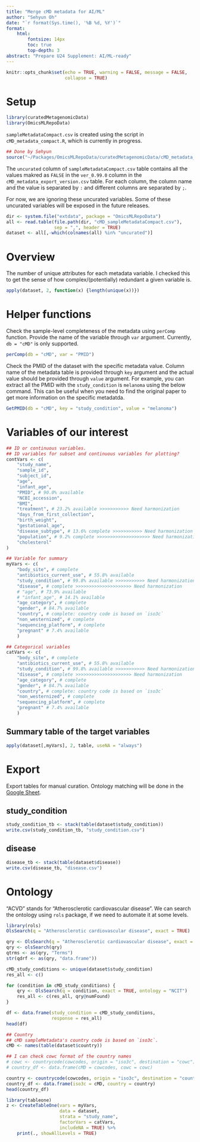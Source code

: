 ```yaml
---
title: "Merge cMD metadata for AI/ML"
author: "Sehyun Oh"
date: "`r format(Sys.time(), '%B %d, %Y')`"
format:
    html:
        fontsize: 14px
        toc: true
        top-depth: 3
abstract: "Prepare U24 Supplement: AI/ML-ready"
---
```


```r
knitr::opts_chunk$set(echo = TRUE, warning = FALSE, message = FALSE, 
                      collapse = TRUE)
```

# Setup
```r
library(curatedMetagenomicData)
library(OmicsMLRepoData)
```

`sampleMetadataCompact.csv` is created using the script in 
`cMD_metadata_compact.R`, which is currently in progress. 
```r
## Done by Sehyun
source("~/Packages/OmicsMLRepoData/curatedMetagenomicData/cMD_metadata_compact.R")
```

The `uncurated` column of `sampleMetadataCompact.csv` table contains all 
the values makred as `FALSE` in the `ver_0.99.0` column in the 
`cMD_metadata_export_version.csv` table. For each column, the column name 
and the value is separated by `:` and different columns are separated by `;`.

For now, we are ignoring these uncurated variables. Some of these uncurated
variables will be exposed in the future releases.

```r
dir <- system.file("extdata", package = "OmicsMLRepoData")
all <- read.table(file.path(dir, "cMD_sampleMetadataCompact.csv"), 
                  sep = ",", header = TRUE)
dataset <- all[,-which(colnames(all) %in% "uncurated")]
```

# Overview
The number of unique attributes for each metadata variable. I checked this 
to get the sense of how complex/(potentially) redundant a given variable is. 
```r
apply(dataset, 2, function(x) {length(unique(x))})
```

# Helper functions
Check the sample-level completeness of the metadata using `perComp` function.
Provide the name of the variable through `var` argument. Currently, 
`db = "cMD"` is only supported. 

```r
perComp(db = "cMD", var = "PMID")
```

Check the PMID of the dataset with the specific metadata value. Column 
name of the metadata table is provided through `key` argument and the 
actual value should be provided through `value` argument. For example, 
you can extract all the PMID with the `study_condition` is `melanoma` using
the below command. This can be useful when you need to find the original
paper to get more information on the specific metadatda.

```r
GetPMID(db = "cMD", key = "study_condition", value = "melanoma")
```

# Variables of our interest
```r
## ID or continuous variables. 
## ID variables for subset and continuous variables for plotting?
contVars <- c(
    "study_name",
    "sample_id",
    "subject_id",
    "age",
    "infant_age",
    "PMID", # 90.0% available
    "NCBI_accession",
    "BMI",
    "treatment", # 23.2% available >>>>>>>>>>> Need harmonization
    "days_from_first_collection",
    "birth_weight",
    "gestational_age",
    "disease_subtype", # 13.6% complete >>>>>>>>>>> Need harmonization
    "population", # 9.2% complete >>>>>>>>>>>>>>>>>>>> Need harmonization
    "cholesterol"
)

## Variable for summary
myVars <- c(
    "body_site", # complete
    "antibiotics_current_use", # 55.8% available
    "study_condition", # 99.8% available >>>>>>>>>>> Need harmonization
    "disease", # complete >>>>>>>>>>>>>>>>>>>>> Need harmonization
    # "age", # 73.9% available
    # "infant_age", # 14.1% available
    "age_category", # complete
    "gender", # 84.7% available
    "country", # complete: country code is based on `iso3c`
    "non_westernized", # complete
    "sequencing_platform", # complete
    "pregnant" # 7.4% available
    )

## Categorical variables
catVars <- c(
    "body_site", # complete
    "antibiotics_current_use", # 55.8% available
    "study_condition", # 99.8% available >>>>>>>>>>> Need harmonization
    "disease", # complete >>>>>>>>>>>>>>>>>>>>> Need harmonization
    "age_category", # complete
    "gender", # 84.7% available
    "country", # complete: country code is based on `iso3c`
    "non_westernized", # complete
    "sequencing_platform", # complete
    "pregnant" # 7.4% available
    )
```

## Summary table of the target variables
```r
apply(dataset[,myVars], 2, table, useNA = "always")
```


# Export
Export tables for manual curation. Ontology matching will be done in 
the [Google Sheet](https://docs.google.com/spreadsheets/d/1VazibASea-_QptyQy2MZcWoR-Qm_-Nztaoc52YZDQ3g/edit?usp=sharing). 

## study_condition
```r
study_condition_tb <- stack(table(dataset$study_condition))
write.csv(study_condition_tb, "study_condition.csv")
```

## disease
```r
disease_tb <- stack(table(dataset$disease))
write.csv(disease_tb, "disease.csv")
```





# Ontology
"ACVD" stands for "Atherosclerotic cardiovascular disease". We can search 
the ontology using `rols` package, if we need to automate it at some levels. 

```r
library(rols)
OlsSearch(q = "Atherosclerotic cardiovascular disease", exact = TRUE)

qry <- OlsSearch(q = "Atherosclerotic cardiovascular disease", exact = TRUE)
qry <- olsSearch(qry)
qtrms <- as(qry, "Terms")
str(qdrf <- as(qry, "data.frame"))
```

```r
cMD_study_conditions <- unique(dataset$study_condition)
res_all <- c()

for (condition in cMD_study_conditions) {
    qry <- OlsSearch(q = condition, exact = TRUE, ontology = "NCIT")
    res_all <- c(res_all, qry@numFound)
}

df <- data.frame(study_condition = cMD_study_conditions,
                 response = res_all)
head(df)
```




```r
## Country
## cMD sampleMetadata's country code is based on `iso3c`.
cMD <- names(table(dataset$country))

## I can check cowc format of the country names
# cowc <- countrycode(cowcodes, origin = "iso3c", destination = "cowc")
# country_df <- data.frame(cMD = cowcodes, cowc = cowc)

country <- countrycode(cowcodes, origin = "iso3c", destination = "country.name")
country_df <- data.frame(iso3c = cMD, country = country)
head(country_df)
```

```r
library(tableone)
z <- CreateTableOne(vars = myVars,
                    data = dataset, 
                    strata = "study_name", 
                    factorVars = catVars,
                    includeNA = TRUE) %>%
    print(., showAllLevels = TRUE)
```
